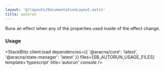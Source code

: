 ```yaml
---
layout: '@/layouts/DocumentationLayout.astro'
title: autorun
---
```



Runs an effect when any of the properties used inside of the effect change.

### Usage

<StackBlitz
  client:load
  dependencies={{ '@aracna/core': 'latest', '@aracna/state-manager': 'latest' }}
  files={SB_AUTORUN_USAGE_FILES}
  template='typescript'
  title='autorun'
  console
/>
